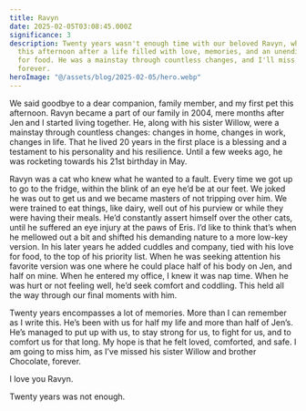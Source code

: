 ```yaml
---
title: Ravyn
date: 2025-02-05T03:08:45.000Z
significance: 3
description: Twenty years wasn't enough time with our beloved Ravyn, who left us
  this afternoon after a life filled with love, memories, and an unending quest
  for food. He was a mainstay through countless changes, and I'll miss him
  forever.
heroImage: "@/assets/blog/2025-02-05/hero.webp"
---
```


We said goodbye to a dear companion, family member, and my first pet this afternoon. Ravyn became a part of our family in 2004, mere months after Jen and I started living together. He, along with his sister Willow, were a mainstay through countless changes: changes in home, changes in work, changes in life. That he lived 20 years in the first place is a blessing and a testament to his personality and his resilience. Until a few weeks ago, he was rocketing towards his 21st birthday in May.

Ravyn was a cat who knew what he wanted to a fault. Every time we got up to go to the fridge, within the blink of an eye he’d be at our feet. We joked he was out to get us and we became masters of not tripping over him. We were trained to eat things, like dairy, well out of his purview or while they were having their meals. He’d constantly assert himself over the other cats, until he suffered an eye injury at the paws of Eris. I’d like to think that’s when he mellowed out a bit and shifted his demanding nature to a more low-key version. In his later years he added cuddles and company, tied with his love for food, to the top of his priority list. When he was seeking attention his favorite version was one where he could place half of his body on Jen, and half on mine. When he entered my office, I knew it was nap time. When he was hurt or not feeling well, he’d seek comfort and coddling. This held all the way through our final moments with him.

Twenty years encompasses a lot of memories. More than I can remember as I write this. He’s been with us for half my life and more than half of Jen’s. He’s managed to put up with us, to stay strong for us, to fight for us, and to comfort us for that long. My hope is that he felt loved, comforted, and safe. I am going to miss him, as I’ve missed his sister Willow and brother Chocolate, forever.

I love you Ravyn.

Twenty years was not enough.
